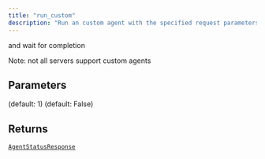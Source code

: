 ```yaml
---
title: "run_custom"
description: "Run an custom agent with the specified request parameters"
---
```



and wait for completion

Note: not all servers support custom agents


## Parameters

<ParamField path="request" type="BaseModel">

</ParamField>

<ParamField path="parallel_attempts" type="int">
   (default: 1)
</ParamField>

<ParamField path="viewer" type="bool">
   (default: False)
</ParamField>

## Returns

[`AgentStatusResponse`](../misc/agentstatusresponse)
